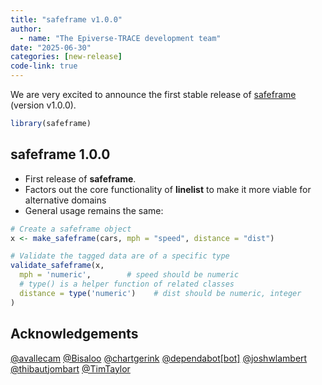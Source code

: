 ```yaml
---
title: "safeframe v1.0.0"
author:
  - name: "The Epiverse-TRACE development team"
date: "2025-06-30"
categories: [new-release]
code-link: true
---
```


<!-- markdownlint-disable-next-line -->
We are very excited to announce the first stable release of [safeframe](https://epiverse-trace.github.io/safeframe) (version v1.0.0).

```r
library(safeframe)
```

## safeframe 1.0.0

* First release of **safeframe**.
* Factors out the core functionality of **linelist** to make it more viable for alternative domains
* General usage remains the same:

```r
# Create a safeframe object
x <- make_safeframe(cars, mph = "speed", distance = "dist")

# Validate the tagged data are of a specific type
validate_safeframe(x,
  mph = 'numeric',        # speed should be numeric
  # type() is a helper function of related classes
  distance = type('numeric')    # dist should be numeric, integer
)
```

## Acknowledgements

[&#x0040;avallecam](https://github.com/avallecam) [&#x0040;Bisaloo](https://github.com/Bisaloo) [&#x0040;chartgerink](https://github.com/chartgerink) [&#x0040;dependabot[bot]](https://github.com/dependabot[bot]) [&#x0040;joshwlambert](https://github.com/joshwlambert) [&#x0040;thibautjombart](https://github.com/thibautjombart) [&#x0040;TimTaylor](https://github.com/TimTaylor)
